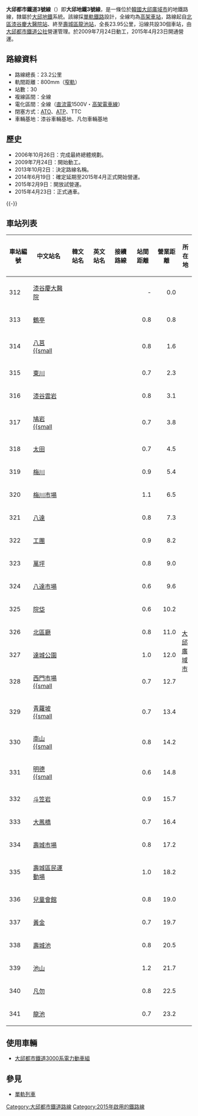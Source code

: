 {{NoteTA |G1=Railway}}
{{Infobox rail line
| box_width     = 22em
| color         = {{韓國鐵道路線色|DT|3}}
| color2        = 
| name          = 大邱都市鐵道3號線
| native_name   = 
| logo          = [[File:South_Korea_subway_logo.svg|x40px]] [[File:Daegu_Metro_Line_3.svg|x40px]]
| logo_alt      = 
| image         = [[File:Daegu_Metro_Line_3.jpg|265px]]
| image_width   = 
| image_alt     = 
| caption       = 
| type          = [[單軌鐵路|單軌鐵路]]
| system        = [[大邱都市鐵道|大邱都市鐵道]]
| status        = 營運中
| locale        = 
| start         = [[漆谷慶大醫院站|漆谷慶大醫院站]]
| end           = [[龍池站_(大邱)|龍池站]]
| stations      = 30
| routes        = 
| daily_ridership = 119,118人次（2021年）
| open          = 2015年4月23日
| close         = 
| owner         = [[大邱廣域市|大邱廣域市]]
| operator      = [[大邱都市鐵道公社|大邱都市鐵道公社]]
| character     = 
| depot         = 
| stock         = 
| linelength_km = 
| linelength    = 23.2公里
| tracklength_km= 
| tracklength   = 
| tracks        = [[複線鐵路|雙軌]]
| gauge         = 800毫米
| load_gauge    = 
| minradius     = 
| routenumber   = 
| linenumber    = 
| electrification = 直流電 1,500伏特
| speed_km/h    = 
| speed         = 70公里／每小時
| elevation_m   = 
| elevation     = 
| website       = 
| map           = 
| map_state     = collapsed
}}
{{Infobox Korean name
|hangul = 대구 도시철도 3호선
|hanja  = 大邱 都市鐵道 3號線
|rr     = Daegu Doshicheoldo samhoseon
|mr     = 
}}
{{大邱都市鐵道3號線RDT}}
'''大邱都市鐵道3號線'''（{{kor|諺=대구 도시철도 3호선|漢=大邱 都市鐵道 3號線|羅=Daegu Doshicheoldo 3 hoseon|f=y}}）即'''大邱地鐵3號線'''，是一條位於[[韓國|韓國]][[大邱廣域市|大邱廣域市]]的地鐵路線，隸屬於[[大邱地鐵|大邱地鐵]]系統。該線採[[單軌鐵路|單軌鐵路]]設計，全線均為[[高架車站|高架車站]]，路線起自[[北區_(大邱)|北區]][[漆谷慶大醫院站|漆谷慶大醫院站]]、終至[[壽城區|壽城區]][[龍池站_(大邱)|龍池站]]，全長23.95公里，沿線共設30個車站，由[[大邱都市鐵道公社|大邱都市鐵道公社]]營運管理。於2009年7月24日動工，2015年4月23日開通營運。

== 路線資料 ==
* 路線總長：23.2公里
* 軌間距離：800mm（[[窄軌|窄軌]]）
* 站數：30
* 複線區間：全線
* 電化區間：全線（[[直流電|直流電]]1500V・[[高架電車線|高架電車線]]）
* 閉塞方式：[[列車自動運行裝置|ATO]]、[[列車自動保護系統|ATP]]、TTC
* 車輛基地：漆谷車輛基地、凡勿車輛基地

== 歷史 ==
* 2006年10月26日：完成最終總體規劃。
* 2009年7月24日：開始動工。
* 2013年10月2日：決定路線名稱。
* 2014年6月19日：確定延期至2015年4月正式開始營運。
* 2015年2月9日：開放試營運。
* 2015年4月23日：正式通車。

{{-}}
== 車站列表 ==
{| class="wikitable" style="text-align: center;"
|- style="border-bottom: solid 0.25em {{韓國鐵道路線色|DT|3}};"
! 車站編號
! 中文站名
! 韓文站名
! 英文站名
! 接續路線
! 站間距離
! 營業距離
!colspan="2"|所在地
|-
! 312
| [[漆谷慶大醫院站|漆谷慶大醫院]]
| {{lang|ko|칠곡경대병원}}
| {{lang|en|Chilgok Kyungpook Nat'l Univ. Medical Center}}
| 
| align="right" | -
| align="right" | 0.0
| rowspan="30" style="width: 1.2em;" | [[大邱廣域市|大邱廣域市]]
| rowspan="13" | [[北区_(大邱广域市)|北區]]
|-
! 313
| [[鶴亭站|鶴亭]]
| {{lang|ko|학정}}
| {{lang|en|Hakjeong}}
| 
| align="right" | 0.8
| align="right" | 0.8
|-
! 314
| [[八莒站|八莒<br>{{small]]
| {{lang|ko|팔거<br>{{small|（국립농관원·통계청）}}}}
| {{lang|en|Palgeo}}<br>{{small|（NAQS·KOSTAT）}}
| 
| align="right" | 0.8
| align="right" | 1.6
|-
! 315
| [[東川站_(大邱)|東川]]
| {{lang|ko|동천}}
| {{lang|en|Dongcheon}}
| 
| align="right" | 0.7
| align="right" | 2.3
|-
! 316
| [[漆谷雲岩站|漆谷雲岩]]
| {{lang|ko|칠곡운암}}
| {{lang|en|Chilgok·Unam}}
| 
| align="right" | 0.8
| align="right" | 3.1
|-
! 317
| [[鳩岩站|鳩岩<br>{{small]]
| {{lang|ko|구암<br>{{small|（과학대·보건대입구）}}}}
| {{lang|en|Guam}}<br>{{small|（Taegu Science Univ.·Daegu Health College）}}
| 
| align="right" | 0.7
| align="right" | 3.8
|-
! 318
| [[太田站_(大邱)|太田]]
| {{lang|ko|태전}}
| {{lang|en|Taejeon}}
| 
| align="right" | 0.7
| align="right" | 4.5
|-
! 319
| [[梅川站|梅川]]
| {{lang|ko|매천}}
| {{lang|en|Maecheon}}
| 
| align="right" | 0.9
| align="right" | 5.4
|-
! 320
| [[梅川市場站|梅川市場]]
| {{lang|ko|매천시장}}
| {{lang|en|Maecheon Market}}
| 
| align="right" | 1.1
| align="right" | 6.5
|-
! 321
| [[八達站|八達]]
| {{lang|ko|팔달}}
| {{lang|en|Paldal}}
| 
| align="right" | 0.8
| align="right" | 7.3
|-
! 322
| [[工團站_(大邱)|工團]]
| {{lang|ko|공단}}
| {{lang|en|Gongdan}}
| 
| align="right" | 0.9
| align="right" | 8.2
|-
! 323
| [[萬坪站|萬坪]]
| {{lang|ko|만평}}
| {{lang|en|Manpyeong}}
| 
| align="right" | 0.8
| align="right" | 9.0
|-
! 324
| [[八達市場站|八達市場]]
| {{lang|ko|팔달시장}}
| {{lang|en|Paldal Market}}
| 
| align="right" | 0.6
| align="right" | 9.6
|-
! 325
| [[院垈站|院垈]]
| {{lang|ko|원대}}
| {{lang|en|Wondae}}
| 
| align="right" | 0.6
| align="right" | 10.2
| rowspan="2" | [[西区_(大邱广域市)|西區]]
|-
! 326
| [[北區廳站|北區廳]]
| {{lang|ko|북구청<br>{{small|（DGB대구은행파크）}}}}
| {{lang|en|Buk-gu Office}}<br>{{small|（DGB Daegu Bank Park）}}
| 
| align="right" | 0.8
| align="right" | 11.0
|-
! 327
| [[達城公園站|達城公園]]
| {{lang|ko|달성공원}}
| {{lang|en|Dalseong Park}}
| 
| align="right" | 1.0
| align="right" | 12.0
| rowspan="4" | [[中区_(大邱广域市)|中區]]
|-
! 328
| [[西門市場站|西門市場<br>{{small]]
| {{lang|ko|서문시장<br>{{small|（동산병원）}}}}
| {{lang|en|Seomun Market}}<br>{{small|（Dongsan Hospital）}}
| 
| align="right" | 0.7
| align="right" | 12.7
|-
! 329
| [[青蘿坡站|青蘿坡<br>{{small]]
| {{lang|ko|청라언덕<br>{{small|（신남）}}}}
| {{lang|en|Cheongnaeondeok}}<br>{{small|（Sinnam）}}
| {{韓國都市鐵道|DG2}}
| align="right" | 0.7
| align="right" | 13.4
|-
! 330
| [[南山站_(大邱)|南山<br>{{small]]
| {{lang|ko|남산<br>{{small|（계명네거리）}}}}
| {{lang|en|Namsan}}<br>{{small|（Gyemyeongnegeori）}}
| 
| align="right" | 0.8
| align="right" | 14.2
|-
! 331
| [[明德站_(大邱)|明德<br>{{small]]
| {{lang|ko|명덕<br>{{small|（2·28민주운동기념회관）}}}}
| {{lang|en|Myeongdeok}}<br>{{small|（2·28 Democracy Movement Hall）}}
| {{韓國都市鐵道|DG1}}
| align="right" | 0.6
| align="right" | 14.8
| rowspan="3" | [[南区_(大邱广域市)|南區]]
|-
! 332
| [[斗笠岩站|斗笠岩]]
| {{lang|ko|건들바위}}
| {{lang|en|Geondeulbawi}}
| 
| align="right" | 0.9
| align="right" | 15.7
|-
! 333
| [[大鳳橋站|大鳳橋]]
| {{lang|ko|대봉교}}
| {{lang|en|Daebonggyo}}
|
| align="right" | 0.7
| align="right" | 16.4
|-
! 334
| [[壽城市場站|壽城市場]]
| {{lang|ko|수성시장}}
| {{lang|en|Suseong Market}}
| 
| align="right" | 0.8
| align="right" | 17.2
| rowspan="8" | [[壽城區|壽城區]]
|-
! 335
| [[壽城區民運動場站|壽城區民運動場]]
| {{lang|ko|수성구민운동장}}
| {{lang|en|Suseong District Stadium}}
| <!--<span style="color:{{韓國鐵道路線色|DT|EX}}">●</span>{{link-ko|大邱都市鐵道EXCO線|대구 도시철도 엑스코선}}-->
| align="right" | 1.0
| align="right" | 18.2
|-
! 336
| [[兒童會館站|兒童會館]]
| {{lang|ko|어린이회관}}
| {{lang|en|Children's Hall}}
| 
| align="right" | 0.8
| align="right" | 19.0
|-
! 337
| [[黃金站_(大邱)|黃金]]
| {{lang|ko|황금}}
| {{lang|en|Hwanggeum}}
| 
| align="right" | 0.7
| align="right" | 19.7
|-
! 338
| [[壽城池站|壽城池]]
| {{lang|ko|수성못}}<br>{{small|（TBC）}}
| {{lang|en|Suseongmot}}<br>{{small|（TBC）}}
| 
| align="right" | 0.8
| align="right" | 20.5
|-
! 339
| [[池山站|池山]]
| {{lang|ko|지산}}
| {{lang|en|Jisan}}
| 
| align="right" | 1.2
| align="right" | 21.7
|-
! 340
| [[凡勿站|凡勿]]
| {{lang|ko|범물}}
| {{lang|en|Beommul}}
| 
| align="right" | 0.8
| align="right" | 22.5
|-
! 341
| [[龍池站_(大邱)|龍池]]
| {{lang|ko|용지}}
| {{lang|en|Yongji}}
| 
| align="right" | 0.7
| align="right" | 23.2
|}

== 使用車輛 ==
* [[大邱都市鐵道3000系電力動車組|大邱都市鐵道3000系電力動車組]]

== 參見 ==
* [[單軌列車|單軌列車]]

{{大邱都市鐵道3號線}}
[[Category:大邱都市鐵道路線|Category:大邱都市鐵道路線]]
[[Category:2015年啟用的鐵路線|Category:2015年啟用的鐵路線]]